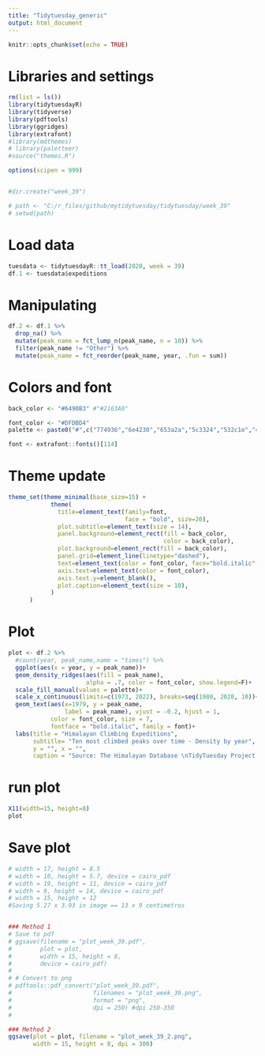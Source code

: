 ```yaml
---
title: "Tidytuesday_generic"
output: html_document
---
```


```r
knitr::opts_chunk$set(echo = TRUE)
```

# Libraries and settings
```r
rm(list = ls())
library(tidytuesdayR)
library(tidyverse)
library(pdftools)
library(ggridges)
library(extrafont)
#library(mdthemes)
# library(paletteer)
#source("themes.R")

options(scipen = 999)


#dir.create("week_39")

# path <- "C:/r_files/github/mytidytuesday/tidytuesday/week_39"
# setwd(path)
```

# Load data
```r
tuesdata <- tidytuesdayR::tt_load(2020, week = 39)
df.1 <- tuesdata$expeditions
```

# Manipulating
```r
df.2 <- df.1 %>% 
  drop_na() %>% 
  mutate(peak_name = fct_lump_n(peak_name, n = 10)) %>%
  filter(peak_name != "Other") %>%
  mutate(peak_name = fct_reorder(peak_name, year, .fun = sum))
```

# Colors and font
```r
back_color <- "#6490B3" #"#2163A0"

font_color <- "#DFDBD4"
palette <- paste0("#",c("774936","6e4230","653a2a","5c3324","532c1e","4a2419","411d13","38160d","2f0e07","260701"))

font <- extrafont::fonts()[114]
```

# Theme update
```r
theme_set(theme_minimal(base_size=15) +
            theme(
              title=element_text(family=font, 
                                 face = "bold", size=20),
              plot.subtitle=element_text(size = 14),
              panel.background=element_rect(fill = back_color, 
                                            color = back_color),
              plot.background=element_rect(fill = back_color),
              panel.grid=element_line(linetype="dashed"),
              text=element_text(color = font_color, face="bold.italic", family = font),
              axis.text=element_text(color = font_color),
              axis.text.y=element_blank(),
              plot.caption=element_text(size = 10),
            )
      )
```

# Plot
```r
plot <- df.2 %>% 
  #count(year, peak_name,name = "times") %>% 
  ggplot(aes(x = year, y = peak_name))+
  geom_density_ridges(aes(fill = peak_name), 
                      alpha = .7, color = font_color, show.legend=F)+
  scale_fill_manual(values = palette)+
  scale_x_continuous(limits=c(1973, 2022), breaks=seq(1980, 2020, 10))+
  geom_text(aes(x=1979, y = peak_name, 
                label = peak_name), vjust = -0.2, hjust = 1,
            color = font_color, size = 7, 
            fontface = "bold.italic", family = font)+
  labs(title = "Himalayan Climbing Expeditions",
       subtitle= "Ten most climbed peaks over time - Density by year",
       y = "", x = "",
       caption = "Source: The Himalayan Database \nTidyTuesday Project - week 39")
```

# run plot
```r
X11(width=15, height=8)
plot
```


# Save plot
```r
# width = 17, height = 8.5
# width = 10, height = 5.7, device = cairo_pdf
# width = 19, height = 11, device = cairo_pdf
# width = 9, height = 14, device = cairo_pdf
# width = 15, height = 12
#Saving 5.27 x 3.93 in image == 13 x 9 centimetros


### Method 1
# Save to pdf
# ggsave(filename = "plot_week_39.pdf",
#        plot = plot, 
#        width = 15, height = 8, 
#        device = cairo_pdf) 
# 
# # Convert to png
# pdftools::pdf_convert("plot_week_39.pdf", 
#                       filenames = "plot_week_39.png",
#                       format = "png", 
#                       dpi = 250) #dpi 250-350
# 

### Method 2
ggsave(plot = plot, filename = "plot_week_39_2.png",
       width = 15, height = 8, dpi = 300)

```